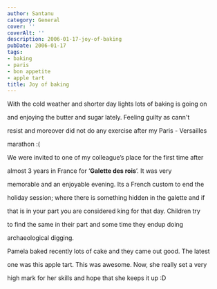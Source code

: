 ```yaml
---
author: Santanu
category: General
cover: ''
coverAlt: ''
description: 2006-01-17-joy-of-baking
pubDate: 2006-01-17
tags:
- baking
- paris
- bon appetite
- apple tart
title: Joy of baking
---
```


With the cold weather and shorter day lights lots of baking is going on

and enjoying the butter and sugar lately. Feeling guilty as cann't

resist and moreover did not do any exercise after my Paris - Versailles

marathon :(



We were invited to one of my colleague’s place for the first time after

almost 3 years in France for ‘**Galette des rois**’. It was very

memorable and an enjoyable evening. Its a French custom to end the

holiday session; where there is something hidden in the galette and if

that is in your part you are considered king for that day. Children try

to find the same in their part and some time they endup doing

archaeological digging.



Pamela baked recently lots of cake and they came out good. The latest

one was this apple tart. This was awesome. Now, she really set a very

high mark for her skills and hope that she keeps it up :D